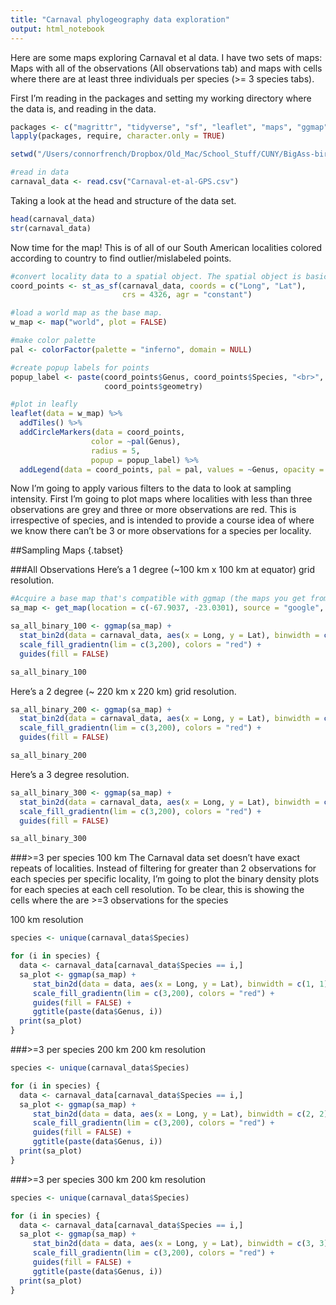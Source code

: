 ```yaml
---
title: "Carnaval phylogeography data exploration"
output: html_notebook
---
```

Here are some maps exploring Carnaval et al data. I have two sets of maps: Maps with all of the observations (All observations tab) and maps with cells where there are at least three individuals per species (>= 3 species tabs).

First I'm reading in the packages and setting my working directory where the data is, and reading in the data.
```r
packages <- c("magrittr", "tidyverse", "sf", "leaflet", "maps", "ggmap", "viridis")
lapply(packages, require, character.only = TRUE)

setwd("/Users/connorfrench/Dropbox/Old_Mac/School_Stuff/CUNY/BigAss-bird-phylogeography")

#read in data
carnaval_data <- read.csv("Carnaval-et-al-GPS.csv")
```

Taking a look at the head and structure of the data set.
```r
head(carnaval_data)
str(carnaval_data)
```

  
Now time for the map! This is of all of our South American localities colored according to country to find outlier/mislabeled points.

```r
#convert locality data to a spatial object. The spatial object is basically a shape file that the mapping function can interpret. 
coord_points <- st_as_sf(carnaval_data, coords = c("Long", "Lat"), 
                         crs = 4326, agr = "constant")

#load a world map as the base map.
w_map <- map("world", plot = FALSE)

#make color palette
pal <- colorFactor(palette = "inferno", domain = NULL)

#create popup labels for points
popup_label <- paste(coord_points$Genus, coord_points$Species, "<br>",
                     coord_points$geometry)

#plot in leafly
leaflet(data = w_map) %>% 
  addTiles() %>%
  addCircleMarkers(data = coord_points,
                  color = ~pal(Genus),
                  radius = 5,
                  popup = popup_label) %>%
  addLegend(data = coord_points, pal = pal, values = ~Genus, opacity = .9)
```


Now I'm going to apply various filters to the data to look at sampling intensity. First I'm going to plot maps where localities with less than three observations are grey and three or more observations are red. This is irrespective of species, and is intended to provide a course idea of where we know there can't be 3 or more observations for a species per locality.

##Sampling Maps {.tabset}

###All Observations
Here's a 1 degree (~100 km x 100 km at equator) grid resolution. 
```r
#Acquire a base map that's compatible with ggmap (the maps you get from the map() function aren't compatible with ggmap). This is the best resolution I can get to visualize all of South America.
sa_map <- get_map(location = c(-67.9037, -23.0301), source = "google", zoom = 3, maptype = "satellite")

sa_all_binary_100 <- ggmap(sa_map) + 
  stat_bin2d(data = carnaval_data, aes(x = Long, y = Lat), binwidth = c(1, 1)) + 
  scale_fill_gradientn(lim = c(3,200), colors = "red") + 
  guides(fill = FALSE)

sa_all_binary_100

```

Here's a 2 degree (~ 220 km x 220 km) grid resolution.
```r
sa_all_binary_200 <- ggmap(sa_map) + 
  stat_bin2d(data = carnaval_data, aes(x = Long, y = Lat), binwidth = c(2, 2)) + 
  scale_fill_gradientn(lim = c(3,200), colors = "red") + 
  guides(fill = FALSE)

sa_all_binary_200
```


Here's a 3 degree resolution.
```r
sa_all_binary_300 <- ggmap(sa_map) + 
  stat_bin2d(data = carnaval_data, aes(x = Long, y = Lat), binwidth = c(3, 3)) + 
  scale_fill_gradientn(lim = c(3,200), colors = "red") + 
  guides(fill = FALSE)

sa_all_binary_300
```


###>=3 per species 100 km
The Carnaval data set doesn't have exact repeats of localities. Instead of filtering for greater than 2 observations for each species per specific locality, I'm going to plot the binary density plots for each species at each cell resolution. To be clear, this is showing the cells where the are >=3 observations for the species

100 km resolution
```r
species <- unique(carnaval_data$Species)

for (i in species) {
  data <- carnaval_data[carnaval_data$Species == i,]
  sa_plot <- ggmap(sa_map) + 
     stat_bin2d(data = data, aes(x = Long, y = Lat), binwidth = c(1, 1)) + 
     scale_fill_gradientn(lim = c(3,200), colors = "red") + 
     guides(fill = FALSE) + 
     ggtitle(paste(data$Genus, i))
  print(sa_plot)
}

```

###>=3 per species 200 km
200 km resolution
```r
species <- unique(carnaval_data$Species)

for (i in species) {
  data <- carnaval_data[carnaval_data$Species == i,]
  sa_plot <- ggmap(sa_map) + 
     stat_bin2d(data = data, aes(x = Long, y = Lat), binwidth = c(2, 2)) + 
     scale_fill_gradientn(lim = c(3,200), colors = "red") + 
     guides(fill = FALSE) + 
     ggtitle(paste(data$Genus, i))
  print(sa_plot)
}

```

###>=3 per species 300 km
200 km resolution
```r
species <- unique(carnaval_data$Species)

for (i in species) {
  data <- carnaval_data[carnaval_data$Species == i,]
  sa_plot <- ggmap(sa_map) + 
     stat_bin2d(data = data, aes(x = Long, y = Lat), binwidth = c(3, 3)) + 
     scale_fill_gradientn(lim = c(3,200), colors = "red") + 
     guides(fill = FALSE) + 
     ggtitle(paste(data$Genus, i))
  print(sa_plot)
}

```
